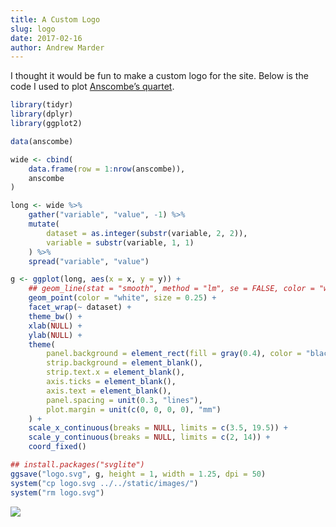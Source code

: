 ```yaml
---
title: A Custom Logo
slug: logo
date: 2017-02-16
author: Andrew Marder
---
```


I thought it would be fun to make a custom logo for the site. Below is the code I used to plot [Anscombe's quartet](https://en.wikipedia.org/wiki/Anscombe's_quartet).

```r
library(tidyr)
library(dplyr)
library(ggplot2)

data(anscombe)

wide <- cbind(
    data.frame(row = 1:nrow(anscombe)),
    anscombe
)

long <- wide %>%
    gather("variable", "value", -1) %>%
    mutate(
        dataset = as.integer(substr(variable, 2, 2)),
        variable = substr(variable, 1, 1)
    ) %>%
    spread("variable", "value")

g <- ggplot(long, aes(x = x, y = y)) +
    ## geom_line(stat = "smooth", method = "lm", se = FALSE, color = "white", size = 1, alpha = 0.5) +
    geom_point(color = "white", size = 0.25) +
    facet_wrap(~ dataset) +
    theme_bw() +
    xlab(NULL) +
    ylab(NULL) +
    theme(
        panel.background = element_rect(fill = gray(0.4), color = "black"),
        strip.background = element_blank(),
        strip.text.x = element_blank(),
        axis.ticks = element_blank(),
        axis.text = element_blank(),
        panel.spacing = unit(0.3, "lines"),
        plot.margin = unit(c(0, 0, 0, 0), "mm")
    ) +
    scale_x_continuous(breaks = NULL, limits = c(3.5, 19.5)) +
    scale_y_continuous(breaks = NULL, limits = c(2, 14)) +
    coord_fixed()

## install.packages("svglite")
ggsave("logo.svg", g, height = 1, width = 1.25, dpi = 50)
system("cp logo.svg ../../static/images/")
system("rm logo.svg")
```

![](/images/logo.svg)
